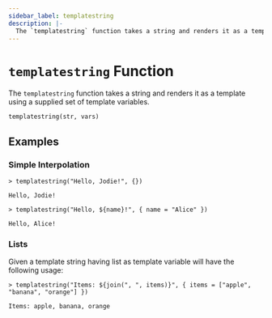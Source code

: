 ```yaml
---
sidebar_label: templatestring
description: |-
  The `templatestring` function takes a string and renders it as a template using a supplied set of template variables.
---
```


# `templatestring` Function

The `templatestring` function takes a string and renders it as a template using a supplied set of template variables.

```hcl
templatestring(str, vars)
```

## Examples

### Simple Interpolation

```
> templatestring("Hello, Jodie!", {})

Hello, Jodie!
```

```
> templatestring("Hello, ${name}!", { name = "Alice" })

Hello, Alice!
```
### Lists

Given a template string having list as template variable will have the following usage:

```
> templatestring("Items: ${join(", ", items)}", { items = ["apple", "banana", "orange"] })

Items: apple, banana, orange
```